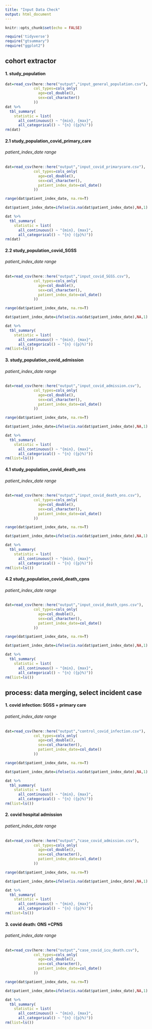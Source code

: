 ```yaml
---
title: "Input Data Check"
output: html_document
---
```


```r
knitr::opts_chunk$set(echo = FALSE)
```

```r
require('tidyverse')
require("gtsummary")
require("ggplot2")
```

## cohort extractor
#### 1. study_population 

```r

dat=read_csv(here::here("output","input_general_population.csv"),
             col_types=cols_only(
               age=col_double(),
               sex=col_character()
             ))
dat %>%
  tbl_summary(
    statistic = list(
      all_continuous() ~ "{min}, {max}",
      all_categorical() ~ "{n} ({p}%)"))
rm(dat)
```

#### 2.1 study_population_covid_primary_care 
###### patient_index_date range
```r
dat=read_csv(here::here("output","input_covid_primarycare.csv"),
             col_types=cols_only(
               age=col_double(),
               sex=col_character(),
               patient_index_date=col_date()
             ))

range(dat$patient_index_date, na.rm=T)

dat$patient_index_date=ifelse(is.na(dat$patient_index_date),NA,1)

dat %>%
  tbl_summary(
    statistic = list(
      all_continuous() ~ "{min}, {max}",
      all_categorical() ~ "{n} ({p}%)"))
rm(dat)
```

#### 2.2 study_population_covid_SGSS
###### patient_index_date range
```r
dat=read_csv(here::here("output","input_covid_SGSS.csv"),
             col_types=cols_only(
               age=col_double(),
               sex=col_character(),
               patient_index_date=col_date()
             ))

range(dat$patient_index_date, na.rm=T)

dat$patient_index_date=ifelse(is.na(dat$patient_index_date),NA,1)

dat %>%
  tbl_summary(
    statistic = list(
      all_continuous() ~ "{min}, {max}",
      all_categorical() ~ "{n} ({p}%)"))
rm(list=ls())

```

#### 3. study_population_covid_admission
###### patient_index_date range
```r
dat=read_csv(here::here("output","input_covid_admission.csv"),
             col_types=cols_only(
               age=col_double(),
               sex=col_character(),
               patient_index_date=col_date()
             ))

range(dat$patient_index_date, na.rm=T)

dat$patient_index_date=ifelse(is.na(dat$patient_index_date),NA,1)

dat %>%
  tbl_summary(
    statistic = list(
      all_continuous() ~ "{min}, {max}",
      all_categorical() ~ "{n} ({p}%)"))
rm(list=ls())
```

#### 4.1 study_population_covid_death_ons
###### patient_index_date range
```r
dat=read_csv(here::here("output","input_covid_death_ons.csv"),
             col_types=cols_only(
               age=col_double(),
               sex=col_character(),
               patient_index_date=col_date()
             ))

range(dat$patient_index_date, na.rm=T)

dat$patient_index_date=ifelse(is.na(dat$patient_index_date),NA,1)

dat %>%
  tbl_summary(
    statistic = list(
      all_continuous() ~ "{min}, {max}",
      all_categorical() ~ "{n} ({p}%)"))
rm(list=ls())
```

#### 4.2 study_population_covid_death_cpns
###### patient_index_date range
```r
dat=read_csv(here::here("output","input_covid_death_cpns.csv"),
             col_types=cols_only(
               age=col_double(),
               sex=col_character(),
               patient_index_date=col_date()
             ))

range(dat$patient_index_date, na.rm=T)

dat$patient_index_date=ifelse(is.na(dat$patient_index_date),NA,1)

dat %>%
  tbl_summary(
    statistic = list(
      all_continuous() ~ "{min}, {max}",
      all_categorical() ~ "{n} ({p}%)"))
rm(list=ls())
```




##  process: data merging, select incident case
#### 1. covid infection: SGSS + primary care
###### patient_index_date range
```r
dat=read_csv(here::here("output","control_covid_infection.csv"),
             col_types=cols_only(
               age=col_double(),
               sex=col_character(),
               patient_index_date=col_date()
             ))

range(dat$patient_index_date, na.rm=T)

dat$patient_index_date=ifelse(is.na(dat$patient_index_date),NA,1)

dat %>%
  tbl_summary(
    statistic = list(
      all_continuous() ~ "{min}, {max}",
      all_categorical() ~ "{n} ({p}%)"))
rm(list=ls())
```


#### 2. covid hospital admission
###### patient_index_date range
```r
dat=read_csv(here::here("output","case_covid_admission.csv"),
             col_types=cols_only(
               age=col_double(),
               sex=col_character(),
               patient_index_date=col_date()
             ))

range(dat$patient_index_date, na.rm=T)

dat$patient_index_date=ifelse(is.na(dat$patient_index_date),NA,1)

dat %>%
  tbl_summary(
    statistic = list(
      all_continuous() ~ "{min}, {max}",
      all_categorical() ~ "{n} ({p}%)"))
rm(list=ls())
```

#### 3. covid death: ONS +CPNS
###### patient_index_date range
```r
dat=read_csv(here::here("output","case_covid_icu_death.csv"),
             col_types=cols_only(
               age=col_double(),
               sex=col_character(),
               patient_index_date=col_date()
             ))

range(dat$patient_index_date, na.rm=T)

dat$patient_index_date=ifelse(is.na(dat$patient_index_date),NA,1)

dat %>%
  tbl_summary(
    statistic = list(
      all_continuous() ~ "{min}, {max}",
      all_categorical() ~ "{n} ({p}%)"))
rm(list=ls())
```